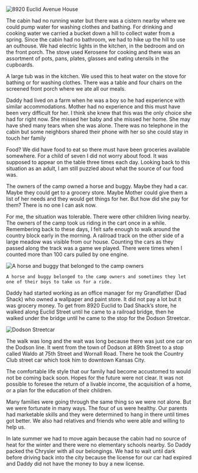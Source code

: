 
<BookPage title="8920 Euclid Avenue">

![8920 Euclid Avenue House](/images/image34.jpg)

The cabin had no running water but there was a cistern nearby where we could pump water for washing clothes and bathing. For drinking and cooking water we carried a bucket down a hill to collect water from a spring.  Since the cabin had no bathroom, we had to hike up the hill to use an outhouse.  We had electric lights in the kitchen, in the bedroom and on the front porch. The stove used Kerosene for cooking and there was an assortment of pots, pans, plates, glasses and eating utensils in the cupboards. 

A large tub was in the kitchen. We used this to heat water on the stove for bathing or for washing clothes. There was a table and four chairs on the screened front porch where we ate all our meals. 

Daddy had lived on a farm when he was a boy so he had experience with similar accommodations. Mother had no experience and this must have been very difficult for her. I  think she knew that this was the only choice she had for right now.  She missed her baby and she missed her home. She may have shed many tears when she was alone. There was no telephone in the cabin but some neighbors shared their phone with her so she could stay in touch her family 

Food?  We did have food to eat so there must have been groceries available somewhere.  For a child of seven I did not worry about food.  It was supposed to appear on the table three times each day.  Looking back to this situation as an adult, I am still puzzled about what the source of our food was. 

The owners of the camp owned a horse and buggy.  Maybe they had a car.  Maybe they could get to a grocery store.  Maybe Mother could give them a list of her needs and they would get things for her.  But how did she pay for them?  There is no one I can ask now.

For me, the situation was tolerable. There were other children living nearby.  The owners of the camp took us riding in the cart once in a while. Remembering back to these days, I felt safe enough to walk around the country block early in the morning.  A railroad track on the other side of a large meadow was visible from our house. Counting the cars as they passed along the track was a game we played. There were times when I counted more than 100 cars pulled by one engine.

![A horse and buggy that belonged to the camp owners](/images/image36.jpg)

	A horse and buggy belonged to the camp owners and sometimes they let one of their boys to take us for a ride.

 Daddy had started working as an office manager for my Grandfather (Dad Shack) who owned a wallpaper and paint store.  It did not pay a lot but it was grocery money.  To get from 8920 Euclid to Dad Shack’s store, he walked along Euclid Street until he came to a railroad bridge, then he walked under the bridge until he came to the stop for the Dodson Streetcar.  

![Dodson Streetcar](/images/image37.jpg)
					 
The walk was long and the wait was long because there was just one car on the Dodson line. It went from the town of Dodson at 89th Street to a stop called Waldo at 75th Street and Wornall Road.  There he took the Country Club street car which took him to downtown Kansas City.  

The comfortable life style that our family had become accustomed to would not be coming back soon.  Hopes for the future were not clear.  It was not possible to foresee the return of a livable income, the acquisition of a home, or a plan for the education of their children.

Many families were going through the same thing so we were not alone.  But we were fortunate in many ways.  The four of us were healthy.  Our parents had marketable skills and they were determined to hang in there until times got better. We also had relatives and friends who were able and willing to help us. 

In late summer we had to move again because the cabin had no source of heat for the winter and there were no elementary schools nearby.  So Daddy packed the Chrysler with all our belongings.  We had to wait until dark before driving back into the city because the license for our car had expired and Daddy did not have the money to buy a new license. 


</BookPage>
